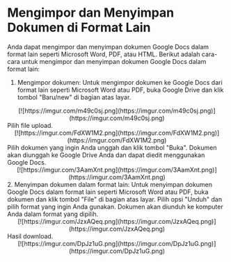 # Mengimpor dan Menyimpan Dokumen di Format Lain
Anda dapat mengimpor dan menyimpan dokumen Google Docs dalam format lain
seperti Microsoft Word, PDF, atau HTML. Berikut adalah cara-cara untuk
mengimpor dan menyimpan dokumen Google Docs dalam format lain:
1. Mengimpor dokumen: Untuk mengimpor dokumen ke Google Docs dari format
lain seperti Microsoft Word atau PDF, buka Google Drive dan klik tombol
&quot;Baru/new&quot; di bagian atas layar.
<div align = "center">
[![https://imgur.com/m49c0sj.png](https://imgur.com/m49c0sj.png)](https://imgur.com/m49c0sj.png)
</div>
    Pilih file upload.
<div align = "center">
[![https://imgur.com/FdXW1M2.png](https://imgur.com/FdXW1M2.png)](https://imgur.com/FdXW1M2.png)
</div>
    Pilih dokumen yang ingin Anda unggah dan klik tombol &quot;Buka&quot;. Dokumen akan
diunggah ke Google Drive Anda dan dapat diedit menggunakan Google Docs.
<div align = "center">
[![https://imgur.com/3AamXnt.png](https://imgur.com/3AamXnt.png)](https://imgur.com/3AamXnt.png)
</div>
    2. Menyimpan dokumen dalam format lain: Untuk menyimpan dokumen Google
Docs dalam format lain seperti Microsoft Word atau PDF, buka dokumen dan klik
tombol &quot;File&quot; di bagian atas layar. Pilih opsi &quot;Unduh&quot; dan pilih format yang ingin
Anda gunakan. Dokumen akan diunduh ke komputer Anda dalam format yang dipilih.
<div align = "center">
[![https://imgur.com/JzxAQeq.png](https://imgur.com/JzxAQeq.png)](https://imgur.com/JzxAQeq.png)
</div>
    Hasil download.
<div align = "center">
[![https://imgur.com/DpJz1uG.png](https://imgur.com/DpJz1uG.png)](https://imgur.com/DpJz1uG.png)
</div>
